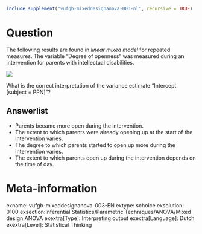 ```r
include_supplement("vufgb-mixeddesignanova-003-nl", recursive = TRUE)
```

Question
========
The following results are found in *linear mixed model* for repeated measures. The variable "Degree of openness" was measured during an intervention for parents with intellectual disabilities.

![](vufgb-mixeddesignanova-003-nl.png)

What is the correct interpretation of the variance estimate "Intercept [subject = PPN]"?

Answerlist
----------
* Parents became more open during the intervention.
* The extent to which parents were already opening up at the start of the intervention varies.
* The degree to which parents started to open up more during the intervention varies.
* The extent to which parents open up during the intervention depends on the time of day.

Meta-information
================
exname: vufgb-mixeddesignanova-003-EN
extype: schoice
exsolution: 0100
exsection:Inferential Statistics/Parametric Techniques/ANOVA/Mixed design ANOVA
exextra[Type]: Interpreting output
exextra[Language]: Dutch
exextra[Level]: Statistical Thinking
